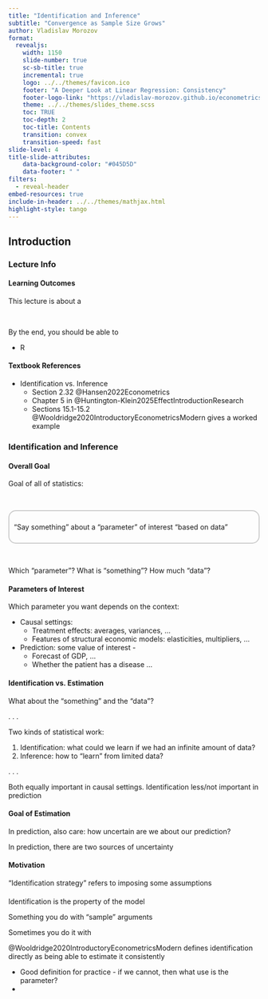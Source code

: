 ```yaml
---
title: "Identification and Inference"
subtitle: "Convergence as Sample Size Grows"
author: Vladislav Morozov  
format:
  revealjs:
    width: 1150
    slide-number: true
    sc-sb-title: true
    incremental: true   
    logo: ../../themes/favicon.ico
    footer: "A Deeper Look at Linear Regression: Consistency"
    footer-logo-link: "https://vladislav-morozov.github.io/econometrics-2/"
    theme: ../../themes/slides_theme.scss
    toc: TRUE
    toc-depth: 2
    toc-title: Contents
    transition: convex
    transition-speed: fast
slide-level: 4
title-slide-attributes:
    data-background-color: "#045D5D"
    data-footer: " "
filters:
  - reveal-header 
embed-resources: true
include-in-header: ../../themes/mathjax.html 
highlight-style: tango
---
```





## Introduction {background="#00100F"}
  
### Lecture Info {background="#43464B"}


#### Learning Outcomes

This lecture is about a 

<br>

By the end, you should be able to

- R

#### Textbook References
 

::: {.nonincremental}

 
- Identification vs. Inference
    - Section 2.32 @Hansen2022Econometrics
    - Chapter 5 in @Huntington-Klein2025EffectIntroductionResearch
    - Sections 15.1-15.2 @Wooldridge2020IntroductoryEconometricsModern gives a worked example
    

  
::: 


### Identification and Inference {background="#43464B"}

#### Overall Goal

Goal of all of statistics:

<br> 

<div style="border: 2px solid #ccc; padding: 9px; border-radius: 15px; margin-bottom: 10px;">

"Say something" about a "parameter" of interest "based on data"

</div>

<br>

Which "parameter"? What is "something"?  How much "data"?


#### Parameters of Interest

Which parameter you want depends on the context: 

- Causal settings: 
  - Treatment effects: averages, variances, ... 
  - Features of structural economic models: elasticities, multipliers, ...
- Prediction: some value of interest -
  - Forecast of GDP, ...
  - Whether the patient has a disease ...
  
#### Identification vs. Estimation

What about the "something" and the "data"? 

. . . 


Two kinds of statistical work: 

1. <span class="highlight">Identification</span>: what could we learn if we had an infinite amount of data?
2. <span class="highlight">Inference</span>: how to "learn" from limited data? 

. . .

Both equally important in causal settings. Identification less/not important in prediction

#### Goal of Estimation 

In prediction, also care: how uncertain are we about our prediction? 

In prediction, there are two  sources of uncertainty 

#### Motivation 

"Identification strategy" refers to imposing some assumptions

#### 

Identification is the property of the model

Something you do with "sample" arguments

Sometimes you do it with 


@Wooldridge2020IntroductoryEconometricsModern defines identification directly as being able to estimate it consistently

- Good definition for practice - if we cannot, then what use is the parameter? 
- 